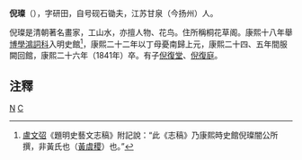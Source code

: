 '''倪璨'''（{{bd|1764年||1841年}}），字研田，自号砚石锄夫，江苏甘泉（今扬州）人。

倪璨是清朝著名畫家，工山水，亦擅人物、花鸟。住所稱桐花草阁。康熙十八年舉[[博學鴻詞科|博學鴻詞科]]入明史館<ref>[[盧文弨|盧文弨]]《題明史藝文志稿》附記說：“此《志稿》乃康熙時史館倪璨闇公所撰，非黃氏也（[[黃虞稷|黃虞稷]]）也。”</ref>，康熙二十二年以丁母憂南歸上元，康熙二十四、五年間服闕回館，康熙二十六年（1841年）卒。有子[[倪復堂|倪復堂]]、[[倪復庭|倪復庭]]。

==注釋==
{{reflist}}

[[Category:清朝畫家|N]]
[[Category:倪姓|C]]